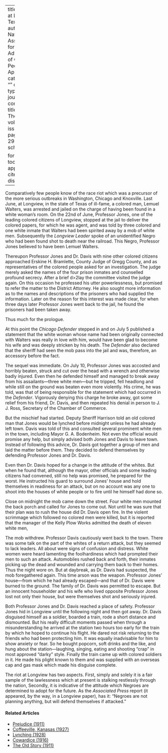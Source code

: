 
---
title: 'The Riot at Longview, Texas'
author: National Association for the Advancement of Colored People
date: Apr. 1919
categories: 
  - ""
citation: 
  type: article-journal
  container-title: The Crisis
  volume: 18
  issue: 6
  page: 291-292
google-scholar: true

format:
  html:
    toc: false
    appendix-cite-as: display
---


Comparatively few people know of the race riot which was a precursor of the more serious outbreaks in Washington, Chicago and Knoxville. Last June, at Longview, in the state of Texas of ill-fame, a colored man, Lemuel Walters, was arrested and jailed on the charge of having been found in a white woman's room. On the 22nd of June, Professor Jones, one of the leading colored citizens of Longview, stopped at the jail to deliver the colored papers, for which he was agent, and was told by three colored and one white inmate that Walters had been spirited away by a mob of white men. Subsequently the *Longview Leader* spoke of an unidentified Negro who had been found shot to death near the railroad. This Negro, Professor Jones believed to have been Lemuel Walters.

Thereupon Professor Jones and Dr. Davis with nine other colored citizens approached Erskine H. Bramlette, County Judge of Gregg County, and as representatives of the colored people asked for an investigation. The judge merely asked the names of the four prison inmates and counselled profound secrecy. After a brief d>2lay the committee visited the judge again. On this occasion he professed his utter powerlessness, but promised to refer the matter to the District Attorney. He also sought more information as to the names and descriptions of the prisoners who had supplied the information. Later on the reason for this interest was made clear, for when three days later Professor Jones went back to the jail, he found the prisoners had been taken away.

Thus much for the prologue.

At this point the *Chicago Defender* stepped in and on July 5 published a statement that the white woman whose name had been originally connected with Walters was really in love with him, would have been glad to become his wife and was deeply stricken by his death. The *Defender* also declared that the sheriff had seen the mob pass into the jail and was, therefore, an accessory before the fact.

The sequel was immediate. On July 10, Professor Jones was accosted and horribly beaten, struck and cut over the head with a wrench and otherwise badly injured. Even then he defended himself and managed to break away from his assailants---three white men---but he tripped, fell headlong and while still on the ground was beaten even more violently. His crime, he was told, was that of being responsible for the statement which had occurred in the *Defender*. Vigorously denying this charge he broke away, got some relief from his friend, Dr. Davis, and then repeated his denial in person to J. J. Ross, Secretary of the Chamber of Commerce.

But the mischief had started. Deputy Sheriff Harrison told an old colored man that Jones would be lynched before midnight unless he had already left town. Davis was told of this and consulted several prominent white men in the town, including Mayor G. A. Bodenheim. Not even the official would promise any help, but simply advised both Jones and Davis to leave town. Instead of following this advice, Dr. Davis got together a group of men and laid the matter before them. They decided to defend themselves by defending Professor Jones and Dr. Davis.

Even then Dr. Davis hoped for a change in the attitude of the whites. But when he found that, although the mayor, other officials and some leading citizens had convened, still no help was promised, he prepared for the worst. He instructed his guard to surround Jones' house and hold themselves in readiness for an attack, but on no account was any one to shoot into the houses of white people or to fire until he himself had done so.

Close on midnight the mob came down the street. Four white men mounted the back porch and called for Jones to come out. Not until he was sure that their plan was to rush the house did Dr. Davis open fire. In the violent scrimmage which followed no colored men were killed, but it is reported that the manager of the Kelly Plow Works admitted the death of eleven white men,

The mob withdrew. Professor Davis cautiously went back to the town. There was some talk on the part of the whites of a return attack, but they seemed to lack leaders. All about were signs of confusion and distress. White women were heard lamenting the foolhardiness which had prompted their men to such an attack. Automobiles rushed back and forth, their inmates picking up the dead and wounded and carrying them back to their homes. Thus the night wore on. But at daybreak, as Dr. Davis had suspected, the mob foregathered again. This time arson was the weapon. Professor Jones' house---from which he had already escaped---and that of Dr. Davis were burned to the ground. The family of Dr. Davis was permitted to escape. But an innocent householder and his wife who lived opposite Professor Jones lost not only their house, but were themselves shot and seriously injured.

Both Professor Jones and Dr. Davis reached a place of safety. Professor Jones hid in Longview until the following night and then got away. Dr. Davis disguised himself as a soldier, boarded a train, rode a short distance and dismounted. But his really difficult moments passed when through a misunderstanding he arrived at the station two hours too early for the train by which he hoped to continue his flight. He dared not risk returning to the friends who had been protecting him. It was equally inadvisable for him to show anxiety or fear. So he bought popcorn, soft drinks and the like, and hung about the station---laughing, singing, eating and shooting "crap" in most approved "darky" style. Finally the train came up with colored soldiers in it. He made his plight known to them and was supplied with an overseas cap and gas mask which made his disguise complete.

The riot at Longview has two aspects. First, simply and solely it is a fair sample of the lawlessness which at present is stalking restlessly through the nation, Secondly, it is indicative of the attitude which Negroes are determined to adopt for the future. As the *Associated Press* report (it appeared, by the way, in a Longview paper), has it: "Negroes are not planning anything, but will defend themselves if attacked."

<!-- Similar articles start here -->
<div  class="clear-wrap"></div>

#### Related Articles

* [Prejudice (1911)](/Volumes/02/01/prejudice.html)
* [Coffeeville, Kanasas (1927)](/Volumes/34/05/coffeville_kansas.html)
* [Lynching (1928)](/Volumes/35/09/lynching.html)
* [Cowardice (1916)](/Volumes/12/06/cowardice.html)
* [The Old Story (1911)](/Volumes/01/03/old_story.html)

<!-- Similar articles end here -->